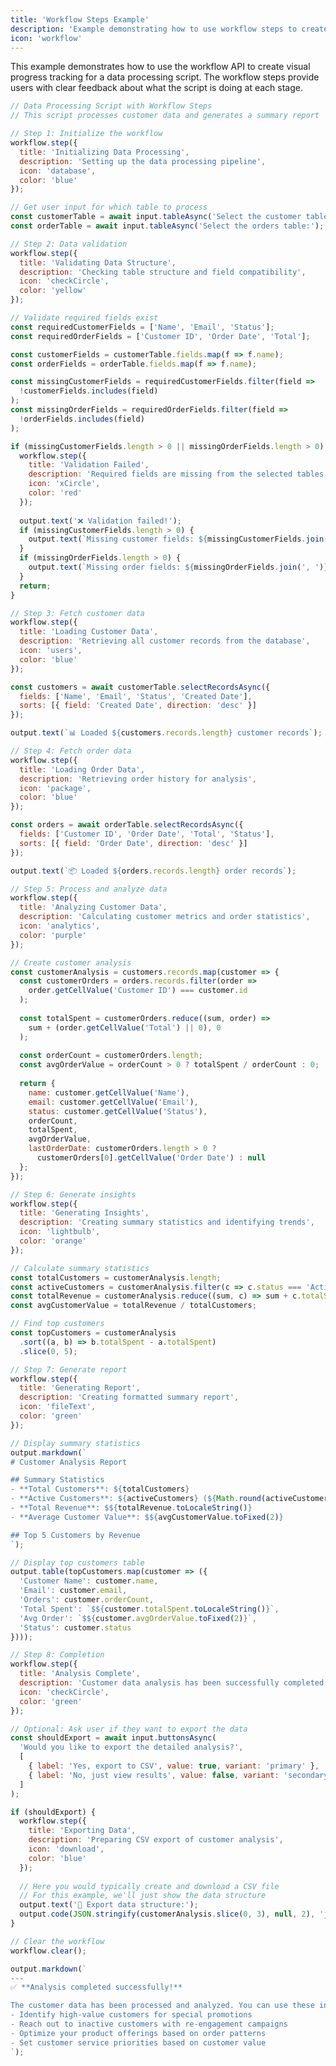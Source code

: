 ```yaml
---
title: 'Workflow Steps Example'
description: 'Example demonstrating how to use workflow steps to create visual progress tracking in scripts'
icon: 'workflow'
---
```


This example demonstrates how to use the workflow API to create visual progress tracking for a data processing script. The workflow steps provide users with clear feedback about what the script is doing at each stage.


```javascript
// Data Processing Script with Workflow Steps
// This script processes customer data and generates a summary report

// Step 1: Initialize the workflow
workflow.step({
  title: 'Initializing Data Processing',
  description: 'Setting up the data processing pipeline',
  icon: 'database',
  color: 'blue'
});

// Get user input for which table to process
const customerTable = await input.tableAsync('Select the customer table to process:');
const orderTable = await input.tableAsync('Select the orders table:');

// Step 2: Data validation
workflow.step({
  title: 'Validating Data Structure',
  description: 'Checking table structure and field compatibility',
  icon: 'checkCircle',
  color: 'yellow'
});

// Validate required fields exist
const requiredCustomerFields = ['Name', 'Email', 'Status'];
const requiredOrderFields = ['Customer ID', 'Order Date', 'Total'];

const customerFields = customerTable.fields.map(f => f.name);
const orderFields = orderTable.fields.map(f => f.name);

const missingCustomerFields = requiredCustomerFields.filter(field => 
  !customerFields.includes(field)
);
const missingOrderFields = requiredOrderFields.filter(field => 
  !orderFields.includes(field)
);

if (missingCustomerFields.length > 0 || missingOrderFields.length > 0) {
  workflow.step({
    title: 'Validation Failed',
    description: 'Required fields are missing from the selected tables',
    icon: 'xCircle',
    color: 'red'
  });
  
  output.text('❌ Validation failed!');
  if (missingCustomerFields.length > 0) {
    output.text(`Missing customer fields: ${missingCustomerFields.join(', ')}`);
  }
  if (missingOrderFields.length > 0) {
    output.text(`Missing order fields: ${missingOrderFields.join(', ')}`);
  }
  return;
}

// Step 3: Fetch customer data
workflow.step({
  title: 'Loading Customer Data',
  description: 'Retrieving all customer records from the database',
  icon: 'users',
  color: 'blue'
});

const customers = await customerTable.selectRecordsAsync({
  fields: ['Name', 'Email', 'Status', 'Created Date'],
  sorts: [{ field: 'Created Date', direction: 'desc' }]
});

output.text(`📊 Loaded ${customers.records.length} customer records`);

// Step 4: Fetch order data
workflow.step({
  title: 'Loading Order Data',
  description: 'Retrieving order history for analysis',
  icon: 'package',
  color: 'blue'
});

const orders = await orderTable.selectRecordsAsync({
  fields: ['Customer ID', 'Order Date', 'Total', 'Status'],
  sorts: [{ field: 'Order Date', direction: 'desc' }]
});

output.text(`📦 Loaded ${orders.records.length} order records`);

// Step 5: Process and analyze data
workflow.step({
  title: 'Analyzing Customer Data',
  description: 'Calculating customer metrics and order statistics',
  icon: 'analytics',
  color: 'purple'
});

// Create customer analysis
const customerAnalysis = customers.records.map(customer => {
  const customerOrders = orders.records.filter(order => 
    order.getCellValue('Customer ID') === customer.id
  );
  
  const totalSpent = customerOrders.reduce((sum, order) => 
    sum + (order.getCellValue('Total') || 0), 0
  );
  
  const orderCount = customerOrders.length;
  const avgOrderValue = orderCount > 0 ? totalSpent / orderCount : 0;
  
  return {
    name: customer.getCellValue('Name'),
    email: customer.getCellValue('Email'),
    status: customer.getCellValue('Status'),
    orderCount,
    totalSpent,
    avgOrderValue,
    lastOrderDate: customerOrders.length > 0 ? 
      customerOrders[0].getCellValue('Order Date') : null
  };
});

// Step 6: Generate insights
workflow.step({
  title: 'Generating Insights',
  description: 'Creating summary statistics and identifying trends',
  icon: 'lightbulb',
  color: 'orange'
});

// Calculate summary statistics
const totalCustomers = customerAnalysis.length;
const activeCustomers = customerAnalysis.filter(c => c.status === 'Active').length;
const totalRevenue = customerAnalysis.reduce((sum, c) => sum + c.totalSpent, 0);
const avgCustomerValue = totalRevenue / totalCustomers;

// Find top customers
const topCustomers = customerAnalysis
  .sort((a, b) => b.totalSpent - a.totalSpent)
  .slice(0, 5);

// Step 7: Generate report
workflow.step({
  title: 'Generating Report',
  description: 'Creating formatted summary report',
  icon: 'fileText',
  color: 'green'
});

// Display summary statistics
output.markdown(`
# Customer Analysis Report

## Summary Statistics
- **Total Customers**: ${totalCustomers}
- **Active Customers**: ${activeCustomers} (${Math.round(activeCustomers/totalCustomers*100)}%)
- **Total Revenue**: $${totalRevenue.toLocaleString()}
- **Average Customer Value**: $${avgCustomerValue.toFixed(2)}

## Top 5 Customers by Revenue
`);

// Display top customers table
output.table(topCustomers.map(customer => ({
  'Customer Name': customer.name,
  'Email': customer.email,
  'Orders': customer.orderCount,
  'Total Spent': `$${customer.totalSpent.toLocaleString()}`,
  'Avg Order': `$${customer.avgOrderValue.toFixed(2)}`,
  'Status': customer.status
})));

// Step 8: Completion
workflow.step({
  title: 'Analysis Complete',
  description: 'Customer data analysis has been successfully completed',
  icon: 'checkCircle',
  color: 'green'
});

// Optional: Ask user if they want to export the data
const shouldExport = await input.buttonsAsync(
  'Would you like to export the detailed analysis?',
  [
    { label: 'Yes, export to CSV', value: true, variant: 'primary' },
    { label: 'No, just view results', value: false, variant: 'secondary' }
  ]
);

if (shouldExport) {
  workflow.step({
    title: 'Exporting Data',
    description: 'Preparing CSV export of customer analysis',
    icon: 'download',
    color: 'blue'
  });
  
  // Here you would typically create and download a CSV file
  // For this example, we'll just show the data structure
  output.text('📄 Export data structure:');
  output.code(JSON.stringify(customerAnalysis.slice(0, 3), null, 2), 'json');
}

// Clear the workflow
workflow.clear();

output.markdown(`
---
✅ **Analysis completed successfully!**

The customer data has been processed and analyzed. You can use these insights to:
- Identify high-value customers for special promotions
- Reach out to inactive customers with re-engagement campaigns  
- Optimize your product offerings based on order patterns
- Set customer service priorities based on customer value
`);
```
